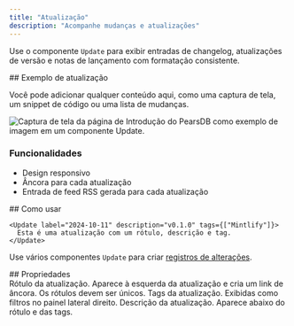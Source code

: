 ```yaml
---
title: "Atualização"
description: "Acompanhe mudanças e atualizações"
---
```


Use o componente `Update` para exibir entradas de changelog, atualizações de versão e notas de lançamento com formatação consistente.

<Update label="Exemplo" description="v0.1.1">
  ## Exemplo de atualização

  Você pode adicionar qualquer conteúdo aqui, como uma captura de tela, um snippet de código ou uma lista de mudanças.

  <Frame>
    <img className="block" src="https://mintlify-assets.b-cdn.net/hero-light.png" alt="Captura de tela da página de Introdução do PearsDB como exemplo de imagem em um componente Update." />
  </Frame>

  ### Funcionalidades

  * Design responsivo
  * Âncora para cada atualização
  * Entrada de feed RSS gerada para cada atualização
</Update>

<div id="how-to-use">
  ## Como usar
</div>

```mdx Update example
<Update label="2024-10-11" description="v0.1.0" tags={["Mintlify"]}>
  Esta é uma atualização com um rótulo, descrição e tag.
</Update>
```

Use vários componentes `Update` para criar [registros de alterações](/pt-BR/create/changelogs).

<div id="props">
  ## Propriedades
</div>

<ResponseField name="label" type="string" required>
  Rótulo da atualização. Aparece à esquerda da atualização e cria um link de âncora. Os rótulos devem ser únicos.
</ResponseField>

<ResponseField name="tags" type="string[]">
  Tags da atualização. Exibidas como filtros no painel lateral direito.
</ResponseField>

<ResponseField name="description" type="string">
  Descrição da atualização. Aparece abaixo do rótulo e das tags.
</ResponseField>